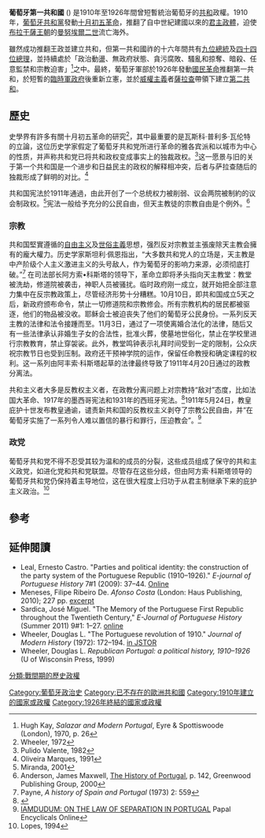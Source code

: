 {{Infobox country
|native_name            = ''República Portuguesa''
|conventional_long_name = 葡萄牙共和國
|common_name            = 葡萄牙共和國
|era                    = 
|status                 = 
|status_text            = 
|empire                 = 
|government_type        = [[一黨獨大制|一黨獨大制]]、[[議會共和制|議會共和制]]
|year_start             = 1910年
|year_end               = 1926年
|event_start            = [[1910年10月5日革命|建立]]
|date_start             = 10月5日
|event_end              = [[1926年5月28日政變|廢除]]
|date_end               = 5月29日
|event1                 = {{le|1911年葡萄牙憲法|Constitution of Portugal (1911)|立憲}}
|date_event1            = 1911年8月21日 <!-- Approved on 18 August -->
|event2                 = 
|date_event2            = 
|event3                 = 
|date_event3            = 
|event4                 = 
|date_event4            = 
|p1                     = 葡萄牙王國
|flag_p1                = Flag Portugal (1830).svg
|p2                     = 
|flag_p2                = 
|s1                     = 全國獨裁
|flag_s1                = Flag of Portugal.svg
|image_flag             = Flag of Portugal.svg
|flag                   = Flag of Portugal
|flag_type              = 
|image_coat             = Coat of arms of Portugal.svg
|symbol                 = 
|symbol_type            = 
|image_map              = Republic of Portugal (1914).svg
|image_map_caption      = [[一戰|一戰]]前夕的葡萄牙共和國
|capital                = [[里斯本|里斯本]]
|capital_exile          = 
|national_motto         = "Ordem e Trabalho"
|national_anthem        = {{native name|pt|[[葡萄牙人_(國歌)|葡萄牙人]]|nolink=yes}}<br/><center>[[File:A_Portuguesa.ogg|noicon]]</center>
|common_languages       = [[葡萄牙語|葡萄牙語]] ([[葡萄牙本土|葡萄牙本土]]、[[馬德拉|馬德拉]]及[[亞速群島|亞速群島]]，為[[葡萄牙帝國|葡萄牙帝國]]官方語言)
|legislature            = {{le|葡萄牙第一共和國議會|Congress of the Republic (Portugal)|共和國議會}}
|house1                 = {{le|葡萄牙參議院|Senate (Portugal)|參議院}}
|type_house1            = 上議院
|house2                 = {{le|葡萄牙眾議院 (1910年-1926年)|Chamber of Deputies of Portugal (1910-1926)|眾議院}}
|type_house2            = 下議院
|currency               = {{le|葡萄牙里爾|Portuguese real}} ({{nowrap|1910年–1911年}})<br/>[[葡萄牙埃斯庫多|葡萄牙埃斯庫多]] ({{nowrap|1911年–1926年}})
|leader1                = {{le|曼努埃爾·若澤·德·阿里亞加|Manuel de Arriaga}} (首任)
|leader2                = {{le|貝納爾迪諾·馬查多|Bernardino Machado}} (末任)
|year_leader1           = 1911年–1915年
|year_leader2           = 1925年–1926年
|title_leader           = [[葡萄牙總統列表|總統]]
|deputy1                = {{le|若昂·皮涅羅·查加斯|João Pinheiro Chagas}} (首任)
|deputy2                = {{nowrap|{{le|安東尼奧·瑪麗亞·達席爾瓦|António Maria da Silva}} (末任)}}
|year_deputy1           = 1911年
|year_deputy2           = 1925年–1926年
|title_deputy           = [[葡萄牙總理列表|總理]]
|stat_year1             = 1911年
|stat_area1             = 92391
|stat_pop1              = 5,969,056人
|stat_year2             = 1920年
|stat_area2             = 92391
|stat_pop2              = 6,032,991人
|footnotes              = 
}}
{{葡萄牙歷史|
image=[[Image:President_Paes_of_Portugal.jpg|170px]]|
caption=President [[Sidónio_Pais|Sidónio Pais]]}}

'''葡萄牙第一共和國''' ({{lang-pt|Primeira República Portuguesa}}) 是1910年至1926年間曾短暫統治葡萄牙的[[共和|共和]]政權。1910年，[[葡萄牙共和黨|葡萄牙共和黨]]發動[[十月初五革命|十月初五革命]]，推翻了自中世紀建國以來的[[葡萄牙王國|君主政體]]，迫使[[布拉干薩王朝|布拉干薩王朝]]的[[曼努埃爾二世|曼努埃爾二世]]流亡海外。

雖然成功推翻王政並建立共和，但第一共和國祚的十六年間共有[[葡萄牙總統列表|九位總統]]及[[葡萄牙总理列表#第一共和国（1910–1926）|四十四位總理]]，並持續處於「政治動盪、無政府狀態、貪污腐敗、騷亂和掠奪、暗殺、任意監禁和宗教迫害」<ref>Hugh Kay, ''Salazar and Modern Portugal'', Eyre & Spottiswoode (London), 1970, p. 26</ref>之中。最終，葡萄牙軍部於1926年發動[[葡萄牙國民革命|國民革命]]推翻第一共和，於短暫的[[全國獨裁|臨時軍政府]]後重新立憲，並於[[威權主義|威權主義]]者[[薩拉查|薩拉查]]帶領下建立[[葡萄牙第二共和國|第二共和]]。

==歷史==
史學界有許多有關十月初五革命的研究<ref>Wheeler, 1972</ref>，其中最重要的是瓦斯科·普利多·瓦伦特的立論，这位历史学家假定了葡萄牙共和党所进行革命的雅各宾派和以城市为中心的性质，并声称共和党已将共和政权变成事实上的独裁政权。<ref>Pulido Valente, 1982</ref>这一愿景与旧的关于第一个共和国是一个进步和日益民主的政权的解释相冲突，后者与萨拉查随后的独裁形成了鲜明的对比。<ref>Oliveira Marques, 1991</ref>

共和国宪法於1911年通過，由此开创了一个总统权力被削弱、议会两院被制約的议会制政权。<ref>Miranda, 2001</ref>宪法一般给予充分的公民自由，但天主教徒的宗教自由是个例外。<ref>Anderson, James Maxwell, [https://books.google.com/books?id=UoryGn9o4x0C&dq The History of Portugal], p. 142, Greenwood Publishing Group, 2000</ref>

===宗教===
共和国堅實遵循的[[自由主义|自由主义]]及[[世俗主義|世俗主義]]思想，强烈反对宗教並主張废除天主教会擁有的龐大權力。历史学家斯坦利·佩恩指出，“大多数共和党人的立场是，天主教是中产阶级个人主义激进主义的头号敌人，作为葡萄牙的影响力来源，必须彻底打破。”<ref>Payne, ''A history of Spain and Portugal'' (1973) 2: 559</ref> 在司法部长阿方索•科斯塔的领导下，革命立即将矛头指向天主教堂：教堂被洗劫，修道院被袭击，神职人员被骚扰。临时政府刚一成立，就开始把全部注意力集中在反宗教政策上，尽管经济形势十分糟糕。10月10日，即共和国成立5天之后，新政府颁布命令，禁止一切修道院和宗教修会。所有宗教机构的居民都被驱逐，他们的物品被没收。耶稣会士被迫丧失了他们的葡萄牙公民身份。一系列反天主教的法律和法令接踵而至。11月3日，通过了一项使离婚合法化的法律，随后又有一些法律承认非婚生子女的合法性，批准火葬，使墓地世俗化，禁止在学校里进行宗教教育，禁止穿袈裟。此外，教堂鸣钟表示礼拜时间受到一定的限制，公众庆祝宗教节日也受到压制。政府还干预神学院的运作，保留任命教授和确定课程的权利。这一系列由阿丰索·科斯塔起草的法律最终导致了1911年4月20日通过的政教分离法。

共和主义者大多是反教权主义者，在政教分离问题上对宗教持“敌对”态度，比如法国大革命、1917年的墨西哥宪法和1931年的西班牙宪法。<ref>
{{Cite book| ref=harv
| last=Maier | first=Hans
| others=trans. Jodi Bruhn
| year=2004
| url= https://books.google.com/?id=Wozo1W7giZQC&dq
| title=Totalitarianism and Political Religions
| isbn=0-7146-8529-1
| page=[https://books.google.com/books?id=Wozo1W7giZQC&pg=PA106 106]
| publisher=Routledge
}}</ref>1911年5月24日，教皇庇护十世发布教皇通谕，谴责新共和国的反教权主义剥夺了宗教公民自由，并“在葡萄牙实施了一系列令人难以置信的暴行和罪行，压迫教会”。<ref>[http://www.papalencyclicals.net/Pius10/p10por.htm IAMDUDUM: ON THE LAW OF SEPARATION IN PORTUGAL] {{Wayback|url=http://www.papalencyclicals.net/Pius10/p10por.htm |date=20190405073232 }} Papal Encyclicals Online</ref>

=== 政党 ===
葡萄牙共和党不得不忍受其较为温和的成员的分裂，这些成员组成了保守的共和主义政党，如进化党和共和党联盟。尽管存在这些分歧，但由阿方索·科斯塔领导的葡萄牙共和党仍保持着主导地位，这在很大程度上归功于从君主制继承下来的庇护主义政治。<ref name="Lopes, 1994">Lopes, 1994</ref>

==參考==
{{Reflist|2}}

==延伸閱讀==
* Leal, Ernesto Castro. "Parties and political identity: the construction of the party system of the Portuguese Republic (1910–1926)." ''E-journal of Portuguese History'' 7#1 (2009): 37–44. [http://www.scielo.oces.mctes.pt/scielo.php?pid=S1645-64322009000100003&script=sci_arttext Online]{{dead link|date=January 2017 |bot=InternetArchiveBot |fix-attempted=yes }}
* Meneses, Filipe Ribeiro De. ''Afonso Costa'' (London: Haus Publishing, 2010); 227 pp. [https://www.amazon.com/Afonso-Costa-Portugal-Publishing-Makers-ebook/dp/B00CGNPYXC/ excerpt]
* Sardica, José Miguel. "The Memory of the Portuguese First Republic throughout the Twentieth Century," ''E-Journal of Portuguese History'' (Summer 2011) 9#1: 1–27. [http://www.brown.edu/Departments/Portuguese_Brazilian_Studies/ejph/html/issue17/pdf/v9n1a04.pdf online] {{Wayback|url=http://www.brown.edu/Departments/Portuguese_Brazilian_Studies/ejph/html/issue17/pdf/v9n1a04.pdf |date=20190130120059 }}
* Wheeler, Douglas L. "The Portuguese revolution of 1910." ''Journal of Modern History'' (1972): 172–194. [https://www.jstor.org/stable/1878865 in JSTOR]
* Wheeler, Douglas L. ''Republican Portugal: a political history, 1910–1926'' (U of Wisconsin Press, 1999)


{{coord|38|42|N|9|11|W|type:country_source:kolossus-eswiki|display=title}}

{{DEFAULTSORT:First Portuguese Republic}}

[[Category:葡萄牙政治史|Category:葡萄牙政治史]]
[[Category:已不存在的歐洲共和國|Category:已不存在的歐洲共和國]]
[[Category:1910年建立的國家或政權|Category:1910年建立的國家或政權]]
[[Category:1926年終結的國家或政權|Category:1926年終結的國家或政權]]
[[分類:戰間期的歷史政權|分類:戰間期的歷史政權]]